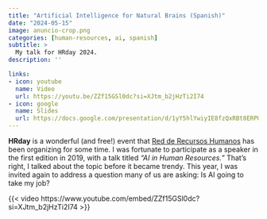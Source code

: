 ```yaml
---
title: "Artificial Intelligence for Natural Brains (Spanish)"
date: "2024-05-15"
image: anuncio-crop.png
categories: [human-resources, ai, spanish]
subtitle: >
  My talk for HRday 2024.
description: ''

links:
- icon: youtube
  name: Video
  url: https://youtu.be/ZZf15GSl0dc?si=XJtm_b2jHzTi2I74
- icon: google
  name: Slides
  url: https://docs.google.com/presentation/d/1yY5hlYwiyIE8fzQxRBt8ERPU9VAgZ_4B/edit?usp=sharing&ouid=117898761764034952123&rtpof=true&sd=true
---
```


**HRday** is a wonderful (and free!) event that [Red de Recursos Humanos](https://redderrhh.com/) has been organizing for some time. I was fortunate to participate as a speaker in the first edition in 2019, with a talk titled *"AI in Human Resources."* That's right, I talked about the topic before it became trendy. This year, I was invited again to address a question many of us are asking: Is AI going to take my job?

{{< video https://www.youtube.com/embed/ZZf15GSl0dc?si=XJtm_b2jHzTi2I74 >}}
